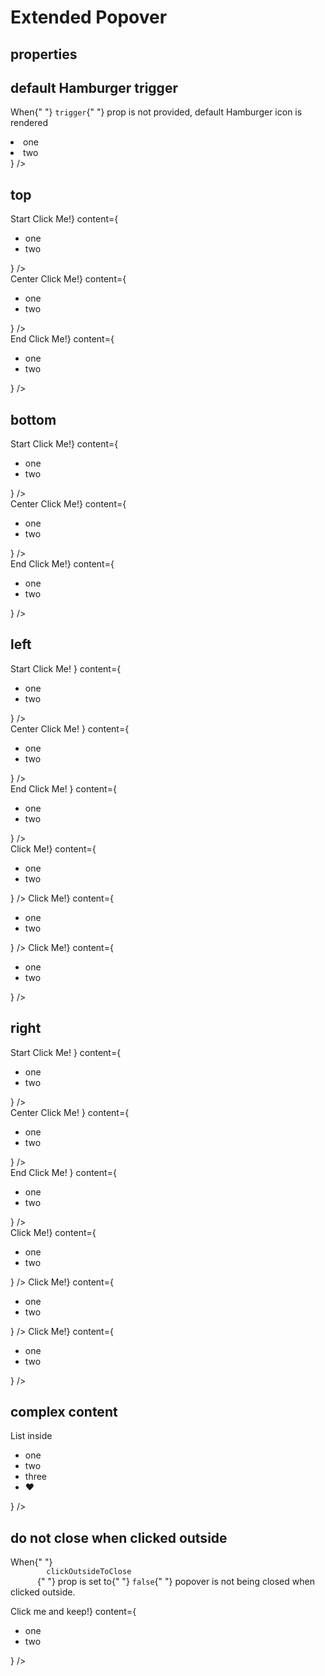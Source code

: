 
<Meta title="Components/ExtendedPopover" component={ExtendedPopover} />

# Extended Popover

## properties

## default Hamburger trigger

<Canvas>
  <Story name="default">
    <p style={{ color: "black", marginBottom: "2rem" }}>
      When{" "}
      <code style={{ color: "red", fontFamily: "monospace" }}>trigger</code>{" "}
      prop is not provided, default Hamburger icon is rendered
    </p>
    <ExtendedPopover
      content={
        <ul
          style={{
            backgroundColor: "grey",
            padding: "0.5rem",
            border: "solid 1px black",
          }}
        >
          <li>one</li>
          <li>two</li>
        </ul>
      }
    />
  </Story>
</Canvas>

## top

<Canvas>
  <Story name="top">
    <div
      style={{
        display: "flex",
        justifyContent: "space-between",
        marginBottom: "1rem",
      }}
    >
      <div
        style={{
          display: "flex",
          flexDirection: "column",
          alignItems: "center",
        }}
      >
        <span style={{ color: "black", marginBottom: "2rem" }}>Start</span>
        <ExtendedPopover
          placement="top"
          position="start"
          trigger={<button type="button">Click Me!</button>}
          content={
            <ul
              style={{
                backgroundColor: "grey",
                padding: "0.5rem",
                border: "solid 1px black",
              }}
            >
              <li>one</li>
              <li>two</li>
            </ul>
          }
        />
      </div>
      <div
        style={{
          display: "flex",
          flexDirection: "column",
          alignItems: "center",
        }}
      >
        <span style={{ color: "black", marginBottom: "2rem" }}>Center</span>
        <ExtendedPopover
          placement="top"
          position="center"
          trigger={<button type="button">Click Me!</button>}
          content={
            <ul
              style={{
                backgroundColor: "grey",
                padding: "0.5rem",
                border: "solid 1px black",
              }}
            >
              <li>one</li>
              <li>two</li>
            </ul>
          }
        />
      </div>
      <div
        style={{
          display: "flex",
          flexDirection: "column",
          alignItems: "center",
        }}
      >
        <span style={{ color: "black", marginBottom: "2rem" }}>End</span>
        <ExtendedPopover
          placement="top"
          position="end"
          trigger={<button type="button">Click Me!</button>}
          content={
            <ul
              style={{
                backgroundColor: "grey",
                padding: "0.5rem",
                border: "solid 1px black",
              }}
            >
              <li>one</li>
              <li>two</li>
            </ul>
          }
        />
      </div>
    </div>
  </Story>
</Canvas>

## bottom

<Canvas>
  <Story name="bottom">
    <div
      style={{
        display: "flex",
        justifyContent: "space-between",
        marginBottom: "1rem",
      }}
    >
      <div
        style={{
          display: "flex",
          flexDirection: "column",
          alignItems: "center",
        }}
      >
        <span style={{ color: "black", marginBottom: "2rem" }}>Start</span>
        <ExtendedPopover
          placement="bottom"
          position="start"
          trigger={<button type="button">Click Me!</button>}
          content={
            <ul
              style={{
                backgroundColor: "grey",
                padding: "0.5rem",
                border: "solid 1px black",
              }}
            >
              <li>one</li>
              <li>two</li>
            </ul>
          }
        />
      </div>
      <div
        style={{
          display: "flex",
          flexDirection: "column",
          alignItems: "center",
        }}
      >
        <span style={{ color: "black", marginBottom: "2rem" }}>Center</span>
        <ExtendedPopover
          placement="bottom"
          position="center"
          trigger={<button type="button">Click Me!</button>}
          content={
            <ul
              style={{
                backgroundColor: "grey",
                padding: "0.5rem",
                border: "solid 1px black",
              }}
            >
              <li>one</li>
              <li>two</li>
            </ul>
          }
        />
      </div>
      <div
        style={{
          display: "flex",
          flexDirection: "column",
          alignItems: "center",
        }}
      >
        <span style={{ color: "black", marginBottom: "2rem" }}>End</span>
        <ExtendedPopover
          placement="bottom"
          position="end"
          trigger={<button type="button">Click Me!</button>}
          content={
            <ul
              style={{
                backgroundColor: "grey",
                padding: "0.5rem",
                border: "solid 1px black",
              }}
            >
              <li>one</li>
              <li>two</li>
            </ul>
          }
        />
      </div>
    </div>
  </Story>
</Canvas>

## left

<Canvas>
  <Story name="left">
    <div
      style={{
        display: "flex",
        justifyContent: "space-between",
        marginBottom: "5rem",
      }}
    >
      <div
        style={{
          display: "flex",
          flexDirection: "column",
          alignItems: "center",
        }}
      >
        <span style={{ color: "black", marginBottom: "2rem" }}>Start</span>
        <ExtendedPopover
          placement="left"
          position="start"
          trigger={
            <button type="button" style={{ height: "5rem" }}>
              Click Me!
            </button>
          }
          content={
            <ul
              style={{
                backgroundColor: "grey",
                padding: "0.5rem",
                border: "solid 1px black",
              }}
            >
              <li>one</li>
              <li>two</li>
            </ul>
          }
        />
      </div>
      <div
        style={{
          display: "flex",
          flexDirection: "column",
          alignItems: "center",
        }}
      >
        <span style={{ color: "black", marginBottom: "2rem" }}>Center</span>
        <ExtendedPopover
          placement="left"
          position="center"
          trigger={
            <button type="button" style={{ height: "5rem" }}>
              Click Me!
            </button>
          }
          content={
            <ul
              style={{
                backgroundColor: "grey",
                padding: "0.5rem",
                border: "solid 1px black",
              }}
            >
              <li>one</li>
              <li>two</li>
            </ul>
          }
        />
      </div>
      <div
        style={{
          display: "flex",
          flexDirection: "column",
          alignItems: "center",
        }}
      >
        <span style={{ color: "black", marginBottom: "2rem" }}>End</span>
        <ExtendedPopover
          placement="left"
          position="end"
          trigger={
            <button type="button" style={{ height: "5rem" }}>
              Click Me!
            </button>
          }
          content={
            <ul
              style={{
                backgroundColor: "grey",
                padding: "0.5rem",
                border: "solid 1px black",
              }}
            >
              <li>one</li>
              <li>two</li>
            </ul>
          }
        />
      </div>
    </div>
    <div
      style={{
        display: "flex",
        justifyContent: "space-between",
        marginBottom: "1rem",
      }}
    >
      <ExtendedPopover
        placement="left"
        position="start"
        trigger={<button type="button">Click Me!</button>}
        content={
          <ul
            style={{
              backgroundColor: "grey",
              padding: "0.5rem",
              border: "solid 1px black",
            }}
          >
            <li>one</li>
            <li>two</li>
          </ul>
        }
      />
      <ExtendedPopover
        placement="left"
        position="center"
        trigger={<button type="button">Click Me!</button>}
        content={
          <ul
            style={{
              backgroundColor: "grey",
              padding: "0.5rem",
              border: "solid 1px black",
            }}
          >
            <li>one</li>
            <li>two</li>
          </ul>
        }
      />
      <ExtendedPopover
        placement="left"
        position="right"
        trigger={<button type="button">Click Me!</button>}
        content={
          <ul
            style={{
              backgroundColor: "grey",
              padding: "0.5rem",
              border: "solid 1px black",
            }}
          >
            <li>one</li>
            <li>two</li>
          </ul>
        }
      />
    </div>
  </Story>
</Canvas>

## right

<Canvas>
  <Story name="right">
    <div
      style={{
        display: "flex",
        justifyContent: "space-between",
        marginBottom: "5rem",
      }}
    >
      <div
        style={{
          display: "flex",
          flexDirection: "column",
          alignItems: "center",
        }}
      >
        <span style={{ color: "black", marginBottom: "2rem" }}>Start</span>
        <ExtendedPopover
          placement="right"
          position="start"
          trigger={
            <button type="button" style={{ height: "5rem" }}>
              Click Me!
            </button>
          }
          content={
            <ul
              style={{
                backgroundColor: "grey",
                padding: "0.5rem",
                border: "solid 1px black",
              }}
            >
              <li>one</li>
              <li>two</li>
            </ul>
          }
        />
      </div>
      <div
        style={{
          display: "flex",
          flexDirection: "column",
          alignItems: "center",
        }}
      >
        <span style={{ color: "black", marginBottom: "2rem" }}>Center</span>
        <ExtendedPopover
          placement="right"
          position="center"
          trigger={
            <button type="button" style={{ height: "5rem" }}>
              Click Me!
            </button>
          }
          content={
            <ul
              style={{
                backgroundColor: "grey",
                padding: "0.5rem",
                border: "solid 1px black",
              }}
            >
              <li>one</li>
              <li>two</li>
            </ul>
          }
        />
      </div>
      <div
        style={{
          display: "flex",
          flexDirection: "column",
          alignItems: "center",
        }}
      >
        <span style={{ color: "black", marginBottom: "2rem" }}>End</span>
        <ExtendedPopover
          placement="right"
          position="end"
          trigger={
            <button type="button" style={{ height: "5rem" }}>
              Click Me!
            </button>
          }
          content={
            <ul
              style={{
                backgroundColor: "grey",
                padding: "0.5rem",
                border: "solid 1px black",
              }}
            >
              <li>one</li>
              <li>two</li>
            </ul>
          }
        />
      </div>
    </div>
    <div
      style={{
        display: "flex",
        justifyContent: "space-between",
        marginBottom: "1rem",
      }}
    >
      <ExtendedPopover
        placement="right"
        position="start"
        trigger={<button type="button">Click Me!</button>}
        content={
          <ul
            style={{
              backgroundColor: "grey",
              padding: "0.5rem",
              border: "solid 1px black",
            }}
          >
            <li>one</li>
            <li>two</li>
          </ul>
        }
      />
      <ExtendedPopover
        placement="right"
        position="center"
        trigger={<button type="button">Click Me!</button>}
        content={
          <ul
            style={{
              backgroundColor: "grey",
              padding: "0.5rem",
              border: "solid 1px black",
            }}
          >
            <li>one</li>
            <li>two</li>
          </ul>
        }
      />
      <ExtendedPopover
        placement="right"
        position="end"
        trigger={<button type="button">Click Me!</button>}
        content={
          <ul
            style={{
              backgroundColor: "grey",
              padding: "0.5rem",
              border: "solid 1px black",
            }}
          >
            <li>one</li>
            <li>two</li>
          </ul>
        }
      />
    </div>
  </Story>
</Canvas>

## complex content

<Canvas>
  <Story name="complex">
    <ExtendedPopover
      placement="top"
      position="center"
      content={
        <div
          style={{
            display: "flex",
            flexDirection: "column",
            backgroundColor: "grey",
            padding: "0.5rem",
            border: "solid 1px black",
          }}
        >
          <div
            style={{
              display: "flex",
              alignItems: "center",
              justifyContent: "center",
            }}
          >
            <SVGIcon name="archive" />
          </div>
          <p style={{ margin: "0.45rem 0", fontWeight: 700 }}>List inside</p>
          <ul style={{ padding: "0.15rem 0.25rem" }}>
            <li>one</li>
            <li>two</li>
            <li>three</li>
            <li>❤️</li>
          </ul>
        </div>
      }
    />
  </Story>
</Canvas>

## do not close when clicked outside

<Canvas>
  <Story name="keep">
    <p style={{ color: "black", marginBottom: "2rem" }}>
      When{" "}
      <code style={{ color: "red", fontFamily: "monospace" }}>
        clickOutsideToClose
      </code>{" "}
      prop is set to{" "}
      <code style={{ color: "red", fontFamily: "monospace" }}>false</code>{" "}
      popover is not being closed when clicked outside.
    </p>
    <ExtendedPopover
      placement="top"
      position="center"
      clickOutsideToClose={false}
      trigger={<button type="button">Click me and keep!</button>}
      content={
        <ul
          style={{
            backgroundColor: "grey",
            padding: "0.5rem",
            border: "solid 1px black",
          }}
        >
          <li>one</li>
          <li>two</li>
        </ul>
      }
    />
  </Story>
</Canvas>
